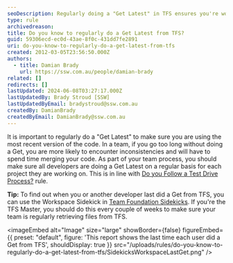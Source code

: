 ```yaml
---
seoDescription: Regularly doing a "Get Latest" in TFS ensures you're working with the most recent code version, preventing inconsistencies and merging issues.
type: rule
archivedreason:
title: Do you know to regularly do a Get Latest from TFS?
guid: 59306ecd-ec0d-43ae-8f0c-431dd7fe2891
uri: do-you-know-to-regularly-do-a-get-latest-from-tfs
created: 2012-03-05T23:56:50.000Z
authors:
  - title: Damian Brady
    url: https://ssw.com.au/people/damian-brady
related: []
redirects: []
lastUpdated: 2024-06-08T03:27:17.000Z
lastUpdatedBy: Brady Stroud [SSW]
lastUpdatedByEmail: bradystroud@ssw.com.au
createdBy: DamianBrady
createdByEmail: DamianBrady@ssw.com.au
---
```


It is important to regularly do a "Get Latest" to make sure you are using the most recent version of the code. In a team, if you go too long without doing a Get, you are more likely to encounter inconsistencies and will have to spend time merging your code.
As part of your team process, you should make sure all developers are doing a Get Latest on a regular basis for each project they are working on. This is in line with [Do you Follow a Test Drive Process?](/before-starting-do-you-follow-a-test-driven-process) rule.

**Tip:** To find out when you or another developer last did a Get from TFS, you can use the Workspace Sidekick in [Team Foundation Sidekicks](http://www.attrice.info/cm/tfs/index.htm). If you're the TFS Master, you should do this every couple of weeks to make sure your team is regularly retrieving files from TFS.


<imageEmbed
  alt="Image"
  size="large"
  showBorder={false}
  figureEmbed={{
    preset: "default",
    figure: 'This report shows the last time each user did a Get from TFS',
    shouldDisplay: true
  }}
  src="/uploads/rules/do-you-know-to-regularly-do-a-get-latest-from-tfs/SidekicksWorkspaceLastGet.png"
/>
